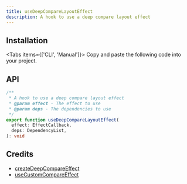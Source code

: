```yaml
---
title: useDeepCompareLayoutEffect
description: A hook to use a deep compare layout effect
---
```


## Installation

<Tabs items={['CLI', 'Manual']}>
  <Tab>
    <InstallCLI value='use-deep-compare-layout-effect' />
  </Tab>
  <Tab>
    Copy and paste the following code into your project.
    <RegistrySourceCode value='use-deep-compare-layout-effect' />
  </Tab>
</Tabs>

## API

```ts
/**
 * A hook to use a deep compare layout effect
 * @param effect - The effect to use
 * @param deps - The dependencies to use
 */
export function useDeepCompareLayoutEffect(
  effect: EffectCallback,
  deps: DependencyList,
): void
```

## Credits

- [createDeepCompareEffect](https://github.com/alibaba/hooks/blob/master/packages/hooks/src/createDeepCompareEffect/index.ts)
- [useCustomCompareEffect](https://github.com/streamich/react-use/blob/master/src/useCustomCompareEffect.ts)
